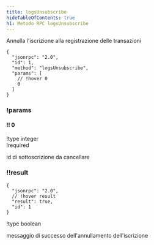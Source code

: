 ```yaml
---
title: logsUnsubscribe
hideTableOfContents: true
h1: Metodo RPC logsUnsubscribe
---
```


Annulla l'iscrizione alla registrazione delle transazioni

<APIMethod>

```jsonc !!request
{
  "jsonrpc": "2.0",
  "id": 1,
  "method": "logsUnsubscribe",
  "params": [
    // !hover 0
    0
  ]
}
```

### !params

#### !! 0

!type integer  
!required

id di sottoscrizione da cancellare

### !!result

```jsonc !response
{
  "jsonrpc": "2.0",
  // !hover result
  "result": true,
  "id": 1
}
```

!type boolean

messaggio di successo dell'annullamento dell'iscrizione

</APIMethod>
